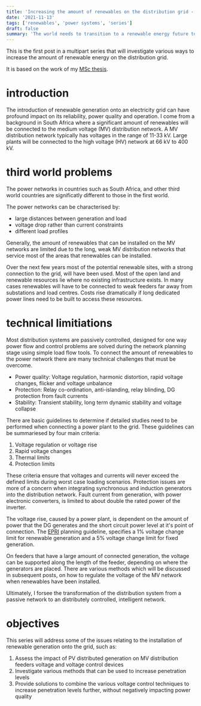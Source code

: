 ```yaml
---
title: 'Increasing the amount of renewables on the distribution grid - Part 1'
date: '2021-11-13'
tags: ['renewables', 'power systems', 'series']
draft: false
summary: 'The world needs to transition to a renewable energy future to limit climate change. Part one of the series investigates the reasons for why we need to update the distribution network to handle more renewables.'
---
```


This is the first post in a multipart series that will investigate various ways to increase the amount of renewable energy on the distribution grid.

It is based on the work of my [MSc thesis](https://scholar.sun.ac.za/handle/10019.1/86605).

# introduction

The introduction of renewable generation onto an electricity grid can have profound impact on its reliability, power quality and operation.
I come from a background in South Africa where a significant amount of renewables will be connected to the medium voltage (MV) distribution network.
A MV distribution network typically has voltages in the range of 11-33 kV.
Large plants will be connected to the high voltage (HV) network at 66 kV to 400 kV.

# third world problems

The power networks in countries such as South Africa, and other third world countries are significatly different to those in the first world.

The power networks can be characterised by:

- large distances between generation and load
- voltage drop rather than current constraints
- different load profiles

Generally, the amount of renewables that can be installed on the MV networks are limited due to the long, weak MV distribution networks that service most of the areas that renewables can be installed.

Over the next few years most of the potential renewable sites, with a strong connection to the grid, will have been used.
Most of the open land and renewable resources lie where no existing infrastructure exists.
In many cases renewables will have to be connected to weak feeders far away from substations and load centres.
Costs rise dramatically if long dedicated power lines need to be built to access these resources.

# technical limitiations

Most distribution systems are passively controlled, designed for one way power flow and control problems are solved during the network planning stage using simple load flow tools.
To connect the amount of renewables to the power network there are many technical challenges that must be overcome.

- Power quality: Voltage regulation, harmonic distortion, rapid voltage changes, flicker and voltage unbalance
- Protection: Relay co-ordination, anti-islanding, relay blinding, DG protection from fault currents
- Stability: Transient stability, long term dynamic stability and voltage collapse

There are basic guidelines to determine if detailed studies need to be performed when connecting a power plant to the grid.
These guidelines can be summariesed by four main criteria:

1. Voltage regulation or voltage rise
2. Rapid voltage changes
3. Thermal limits
4. Protection limits

These criteria ensure that voltages and currents will never exceed the defined limits during worst case loading scenarios.
Protection issues are more of a concern when integrating synchronous and induction generators into the distribution network.
Fault current from generation, with power electronic converters, is limited to about double the rated power of the inverter.

The voltage rise, caused by a power plant, is dependent on the amount of power that the DG generates and the short circuit power level at it's point of connection.
The [EPRI](https://www.epri.com/) planning guideline, specifies a 1% voltage change limit for renewable generation and a 5% voltage change limit for fixed generation.

On feeders that have a large amount of connected generation, the voltage can be supported along the length of the feeder, depending on where the generators are placed.
There are various methods which will be discussed in subsequent posts, on how to regulate the voltage of the MV network when renewables have been installed.

Ultimately, I forsee the transformation of the distribution system from a passive network to an distributely controlled, intelligent network.

# objectives

This series will address some of the issues relating to the installation of renewable generation onto the grid, such as:

1. Assess the impact of PV distributed generation on MV distribution feeders voltage and voltage control devices
2. Investigate various methods that can be used to increase penetration levels
3. Provide solutions to combine the various voltage control techniques to increase penetration levels further, without negatively impacting power quality
